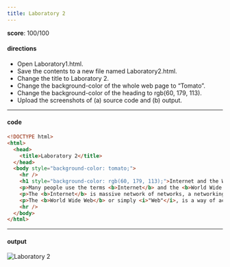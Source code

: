 ```yaml
---
title: Laboratory 2
---
```


**score**: 100/100

#### directions

- Open Laboratory1.html.
- Save the contents to a new file named Laboratory2.html.
- Change the title to Laboratory 2.
- Change the background-color of the whole web page to “Tomato”.
- Change the background-color of the heading to rgb(60, 179, 113).
- Upload the screenshots of (a) source code and (b) output.

---

#### code

```html
<!DOCTYPE html>
<html>
  <head>
    <title>Laboratory 2</title>
  </head>
  <body style="background-color: tomato;">
    <hr />
    <h1 style="background-color: rgb(60, 179, 113);">Internet and the World Wide Web</h1>
    <p>Many people use the terms <b>Internet</b> and the <b>World Wide Web</b> interchangeably, but in fact, the two terms are not synonymous. The internet and the Web are two separated but related things.</p>
    <p>The <b>Internet</b> is massive network of networks, a networking infrastracture. It connects millions of computers together globally, forming a network in which any computer can communicate with other computers as long as they are both connected to the internet. Information can travel via the internet via a variety of languages called <i>"Protocols"</i>.</p>
    <p>The <b>World Wide Web</b> or simply <i>"Web"</i>, is a way of accessing information over the medium of the internet. It is an information-sharing model that is built on top of the internet. The Web use the <b>HTTP protocol</b>, only one of the languages spoken over the internet, to transmit data.</p>
    <hr />
  </body>
</html>
```

---

#### output

<Image src="/01/lab2.png" alt="Laboratory 2" width={1704} height={1018} />
